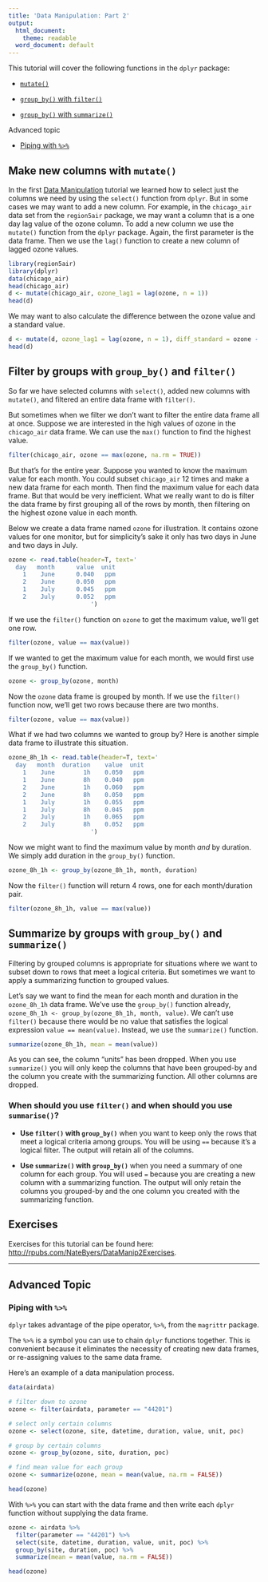 ```yaml
---
title: 'Data Manipulation: Part 2'
output:
  html_document:
    theme: readable
  word_document: default
---
```


This tutorial will cover the following functions in the `dplyr` package:

- [`mutate()`](#mutate)

- [`group_by()` with `filter()`](#groupfilter)

- [`group_by()` with `summarize()`](#groupsum)

Advanced topic

- [Piping with `%>%`](#pipe)

## Make new columns with `mutate()` {#mutate}

In the first <a href="http://rpubs.com/NateByers/DataManip1" target="_blank">Data Manipulation</a> tutorial we learned how to select just the columns we need by using the `select()`
function from `dplyr`. But in some cases we may want to add a new column. For example, 
in the `chicago_air` data set from the `region5air` package, we may want a column 
that is a one day lag value of the ozone column. To add a new column we use the 
`mutate()` function from the `dplyr` package. Again, the first parameter is
the data frame. Then we use the `lag()` function to create a new column of lagged
ozone values.

```r
library(region5air)
library(dplyr)
data(chicago_air)
head(chicago_air)
d <- mutate(chicago_air, ozone_lag1 = lag(ozone, n = 1))
head(d)
```

We may want to also calculate the difference between the ozone value and a standard 
value.

```r
d <- mutate(d, ozone_lag1 = lag(ozone, n = 1), diff_standard = ozone - 0.075)
head(d)
```


## Filter by groups with `group_by()` and `filter()` {#groupfilter}

So far we have selected columns with `select()`, added new columns with 
`mutate()`, and filtered an entire data frame with `filter()`.

But sometimes when we filter we don't want to filter the entire data frame all at 
once. Suppose we are interested in the high values of ozone in the `chicago_air`
data frame. We can use the `max()` function to find the highest value.

```r
filter(chicago_air, ozone == max(ozone, na.rm = TRUE))
```

But that's for the entire year. Suppose you wanted to know the maximum value for
each month. You could subset `chicago_air` 12 times and make a new data frame for
each month. Then find the maximum value for each data frame. But that would be 
very inefficient. What we really want to do is filter the data frame by first 
grouping all of the rows by month, then filtering on the highest ozone value in 
each month.

Below we create a data frame named `ozone` for illustration. It contains ozone
values for one monitor, but for simplicity's sake it only has two days in June
and two days in July. 

```r
ozone <- read.table(header=T, text='
  day   month      value  unit                
    1    June      0.040   ppm
    2    June      0.050   ppm
    1    July      0.045   ppm
    2    July      0.052   ppm
                       ')
```

If we use the `filter()` function on `ozone` to get the maximum value, we'll get
one row.

```r
filter(ozone, value == max(value))
```

If we wanted to get the maximum value for each month, we would first use the `group_by()`
function.

```r
ozone <- group_by(ozone, month)
```

Now the `ozone` data frame is grouped by month. If we use the `filter()` function
now, we'll get two rows because there are two months.

```r
filter(ozone, value == max(value))
```

What if we had two columns we wanted to group by? Here is another simple data frame
to illustrate this situation.

```r
ozone_8h_1h <- read.table(header=T, text='
  day   month  duration    value  unit                
    1    June        1h    0.050   ppm
    1    June        8h    0.040   ppm
    2    June        1h    0.060   ppm
    2    June        8h    0.050   ppm
    1    July        1h    0.055   ppm
    1    July        8h    0.045   ppm
    2    July        1h    0.065   ppm
    2    July        8h    0.052   ppm
                       ')

```

Now we might want to find the maximum value by month _and_ by duration. We simply
add duration in the `group_by()` function.

```r
ozone_8h_1h <- group_by(ozone_8h_1h, month, duration)
```

Now the `filter()` function will return 4 rows, one for each month/duration pair.

```r
filter(ozone_8h_1h, value == max(value))
```

## Summarize by groups with `group_by()` and `summarize()` {#groupsum}

Filtering by grouped columns is appropriate for situations where we want to 
subset down to rows that meet a logical criteria. But sometimes we  want to apply
a summarizing function to grouped values. 

Let's say we want to find the mean for each month and duration in the 
`ozone_8h_1h` data frame. We've use the `group_by()` function already, 
`ozone_8h_1h <- group_by(ozone_8h_1h, month, value)`. We can't use `filter()` 
because there would be no value that satisfies the logical expression 
`value == mean(value)`. Instead, we use the `summarize()` function.

```r
summarize(ozone_8h_1h, mean = mean(value))
```

As you can see, the column "units" has been dropped. When you use `summarize()`
you will only keep the columns that have been grouped-by and the column you create
with the summarizing function. All other columns are dropped.


### When should you use `filter()` and when should you use `summarise()`?

- __Use `filter()` with `group_by()`__ when you want to keep only the rows that 
meet a logical criteria among groups. You will be using `==` because it's a logical 
filter. The output will retain all of the columns.

- __Use `summarize()` with `group_by()`__ when you need a summary of one column
for each group. You will used `=` because you are creating a new column with a
summarizing function. The output will only retain the columns you grouped-by and
the one column you created with the summarizing function.

## Exercises

Exercises for this tutorial can be found here: 
<a href="http://rpubs.com/NateByers/DataManip2Exercises" target="_blank">
http://rpubs.com/NateByers/DataManip2Exercises</a>.

-------------------------------------

## Advanced Topic

### Piping with `%>%` {#pipe}

`dplyr` takes advantage of the pipe operator, `%>%`, from the `magrittr` package.

The `%>%` is a symbol you can use to chain `dplyr` functions together. This is 
convenient because it eliminates the necessity of creating new data frames, or 
re-assigning values to the same data frame.

Here's an example of a data manipulation process.

```r
data(airdata)

# filter down to ozone
ozone <- filter(airdata, parameter == "44201")

# select only certain columns
ozone <- select(ozone, site, datetime, duration, value, unit, poc)

# group by certain columns
ozone <- group_by(ozone, site, duration, poc)

# find mean value for each group
ozone <- summarize(ozone, mean = mean(value, na.rm = FALSE))

head(ozone)
```

With `%>%` you can start with the data frame and then write each `dplyr` function
without supplying the data frame.

```r
ozone <- airdata %>%
  filter(parameter == "44201") %>%
  select(site, datetime, duration, value, unit, poc) %>%
  group_by(site, duration, poc) %>%
  summarize(mean = mean(value, na.rm = FALSE))

head(ozone)
```